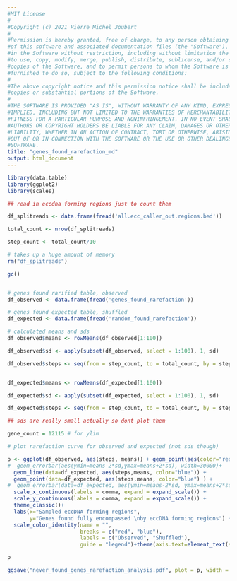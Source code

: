 ```yaml
---
#MIT License
#
#Copyright (c) 2021 Pierre Michel Joubert
#
#Permission is hereby granted, free of charge, to any person obtaining a copy
#of this software and associated documentation files (the "Software"), to deal
#in the Software without restriction, including without limitation the rights
#to use, copy, modify, merge, publish, distribute, sublicense, and/or sell
#copies of the Software, and to permit persons to whom the Software is
#furnished to do so, subject to the following conditions:
#
#The above copyright notice and this permission notice shall be included in all
#copies or substantial portions of the Software.
#
#THE SOFTWARE IS PROVIDED "AS IS", WITHOUT WARRANTY OF ANY KIND, EXPRESS OR
#IMPLIED, INCLUDING BUT NOT LIMITED TO THE WARRANTIES OF MERCHANTABILITY,
#FITNESS FOR A PARTICULAR PURPOSE AND NONINFRINGEMENT. IN NO EVENT SHALL THE
#AUTHORS OR COPYRIGHT HOLDERS BE LIABLE FOR ANY CLAIM, DAMAGES OR OTHER
#LIABILITY, WHETHER IN AN ACTION OF CONTRACT, TORT OR OTHERWISE, ARISING FROM,
#OUT OF OR IN CONNECTION WITH THE SOFTWARE OR THE USE OR OTHER DEALINGS IN THE
#SOFTWARE.
title: "genes_found_rarefaction_md"
output: html_document
---
```


```r
library(data.table)
library(ggplot2)
library(scales)

## read in eccdna forming regions just to count them

df_splitreads <- data.frame(fread('all.ecc_caller_out.regions.bed'))

total_count <- nrow(df_splitreads)

step_count <- total_count/10

# takes up a huge amount of memory
rm("df_splitreads")

gc()


# genes found rarified table, observed
df_observed <- data.frame(fread('genes_found_rarefaction'))

# genes found expected table, shuffled
df_expected <- data.frame(fread('random_found_rarefaction'))

# calculated means and sds
df_observed$means <- rowMeans(df_observed[1:100])

df_observed$sd <- apply(subset(df_observed, select = 1:100), 1, sd)

df_observed$steps <- seq(from = step_count, to = total_count, by = step_count)


df_expected$means <- rowMeans(df_expected[1:100])

df_expected$sd <- apply(subset(df_expected, select = 1:100), 1, sd)

df_expected$steps <- seq(from = step_count, to = total_count, by = step_count)

## sds are really small actually so dont plot them

gene_count = 12115 # for ylim

# plot rarefaction curve for observed and expected (not sds though)

p <- ggplot(df_observed, aes(steps, means)) + geom_point(aes(color="red")) + geom_line(aes(color="red")) + 
#  geom_errorbar(aes(ymin=means-2*sd,ymax=means+2*sd), width=30000)+
  geom_line(data=df_expected, aes(steps,means, color="blue")) +
  geom_point(data=df_expected, aes(steps,means, color="blue") ) +
#  geom_errorbar(data=df_expected, aes(ymin=means-2*sd, ymax=means+2*sd), width=30000) +
  scale_x_continuous(labels = comma, expand = expand_scale()) +
  scale_y_continuous(labels = comma, expand = expand_scale()) +
  theme_classic()+
  labs(x="Sampled eccDNA forming regions",
       y="Genes found fully encompassed \nby eccDNA forming regions") + coord_cartesian(ylim = c(0, 12115)) +
  scale_color_identity(name = "",
                       breaks = c("red", "blue"),
                       labels = c("Observed", "Shuffled"),
                       guide = "legend")+theme(axis.text=element_text(size=6), axis.title=element_text(size=8), legend.title=element_text(size=8))

p

ggsave("never_found_genes_rarefaction_analysis.pdf", plot = p, width = 3.25, height = 2)
```

